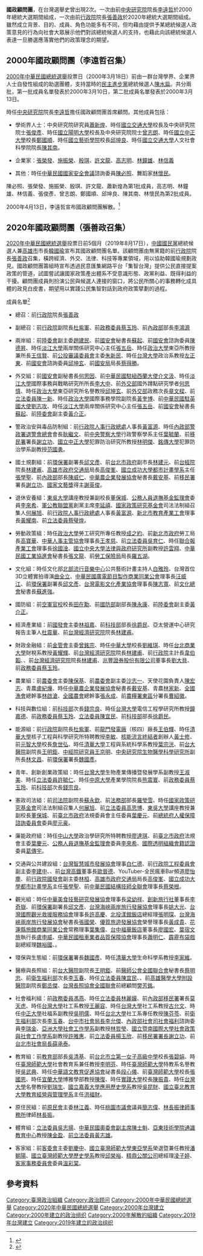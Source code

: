 '''國政顧問團'''，在台灣選舉史曾出現2次。一次由前[[中央研究院|中央研究院]]院長[[李遠哲|李遠哲]]於2000年總統大選期間組成，一次由前[[行政院|行政院]]院長[[張善政|張善政]]於2020年總統大選期間組成。雖然成立背景、目的、成員、角色功能多有不同，但均藉由提供予某總統候選人政策意見的行為向社會大眾展示他們對該總統候選人的支持，也藉此向該總統候選人表達一旦勝選應落實他們的政策理念的期望。

== 2000年國政顧問團（李遠哲召集） ==
[[2000年中華民國總統選舉|2000年中華民國總統選舉]]投票日（2000年3月18日）前由一群台灣學界、企業界人士自發性組成的助選團體，支持當時的[[民主進步黨|民主進步黨]]總統候選人[[陳水扁|陳水扁]]。共分兩批，第一批成員名單發表於2000年3月10日，第二批成員名單發表於2000年3月13日。

時任[[中央研究院|中央研究院]]院長[[李遠哲|李遠哲]]擔任國政顧問團首席顧問。其他成員包括：

* 學術界人士：中央研究院研究員[[蕭新煌|蕭新煌]]、時任[[國立交通大學|國立交通大學]]校長及中央研究院院士[[張俊彥|張俊彥]]、時任[[國立陽明大學|國立陽明大學]]校長及中央研究院院士[[曾志朗|曾志朗]]、時任[[國立中正大學|國立中正大學]]校長[[鄭國順|鄭國順]]、時任[[國立藝術學院|國立藝術學院]]校長[[邱坤良|邱坤良]]、時任[[國立交通大學|國立交通大學]]人文社會科學院院長[[陳其南|陳其南]]。

* 企業家：[[張榮發|張榮發]]、[[施振榮|施振榮]]、[[殷琪|殷琪]]、[[許文龍|許文龍]]、[[高志明|高志明]]、[[林鐘雄|林鐘雄]]、[[林信義|林信義]]

* 其他：時任[[中華民國國家安全會議|中華民國國家安全會議]]諮詢委員[[陳必照|陳必照]]、舞蹈家[[林懷民|林懷民]]。

陳必照、張榮發、施振榮、殷琪、許文龍、蕭新煌為第1批成員，高志明、林鐘雄、林信義、張俊彥、曾志朗、鄭國順、邱坤良、陳其南、林懷民為第2批成員。

2000年4月13日，李遠哲宣布國政顧問團解散。<ref>{{Cite news|author1=吳淑姿、黃欣柏、施曉光|title=國政顧問團結束公演的內幕 阿扁、唐飛、李遠哲的三角大戲為何喊卡？|url=https://news.ltn.com.tw/news/politics/breakingnews/2887677|date=2019-08-17|accessdate=2019-08-17|agency=自由時報|archive-date=2019-09-25|archive-url=https://web.archive.org/web/20190925222306/https://news.ltn.com.tw/news/politics/breakingnews/2887677|dead-url=no}}</ref>

== 2020年國政顧問團（張善政召集） ==
[[2020年中華民國總統選舉|2020年中華民國總統選舉]]投票日前5個月（2019年8月17日），[[中國國民黨|中國國民黨]]總統候選人兼[[高雄市|高雄市]]市長[[韓國瑜|韓國瑜]]宣布其國政顧問團名單。該顧問團由無黨籍的前[[行政院|行政院]]院長[[張善政|張善政]]召集，橫跨經濟、外交、法律、科技等專業領域，用以協助韓國瑜規劃政見。國政顧問團籌組時宣布透過民意匯集網路平台「集智台灣」提供公民直接提案政策的管道，試圖嘗試讓國家政策產出體系不受意識形態、政黨利益、既得利益的干擾。顧問團成員則扮演公民與候選人連接的窗口，將公民所關心的事務轉化成具體的政見白皮書，期望用以實踐公民集智對話到政府政策擘劃的過程。 

;成員名單<ref>{{Cite news|author1=簡榮豐|title=韓國瑜國政顧問團今成軍 完整名單出爐|url=https://www.businessweekly.com.tw/archive/Article?StrId=9831|date=2000-04-20|accessdate=2000-04-20|agency=自由時報|archive-date=2022-03-14|archive-url=https://web.archive.org/web/20220314123527/https://www.businessweekly.com.tw/Archive/Article?StrId=9831|dead-url=no}}</ref>

* 總召：前[[行政院|行政院]]院長[[張善政|張善政]]

* 副總召：前[[行政院|行政院]]副院長[[杜紫軍|杜紫軍]]、前[[政務委員|政務委員]][[蔡玉玲|蔡玉玲]]、前[[中華民國內政部|內政部]]部長[[李鴻源|李鴻源]]

* 兩岸組：前[[陸委會|陸委會]]副主委[[趙建民|趙建民]]、前[[國安會|國安會]]秘書長[[蘇起|蘇起]]、前[[國安會|國安會]]諮詢委員[[陳德昇|陳德昇]]、時任[[淡江大學|淡江大學]]兩岸關係研究中心主任[[張五岳|張五岳]]、時任[[政治大學|政治大學]]東亞所教授兼所長[[王信賢|王信賢]]、前[[公投審議委員會|公投審議委員會]]主委[[朱新民|朱新民]]、時任[[台灣大學|台灣大學]]政治系教授[[左正東|左正東]]、前[[國安會|國安會]]諮詢委員[[邱坤玄|邱坤玄]]、前[[國安局|國安局]]局長[[蔡得勝|蔡得勝]]。

* 外交組：前[[國安會|國安會]]副秘書長[[何思因|何思因]]、前[[中華民國駐紐西蘭大使|中華民國駐紐西蘭大使]][[介文汲|介文汲]]、時任[[淡江大學|淡江大學]]國際事務與戰略研究所所長[[李大中|李大中]]、前[[外交部|外交部]]國外蹲點研究學者[[何思慎|何思慎]]、時任[[政治大學|政治大學]]東亞研究所名譽教授[[邱坤玄|邱坤玄]]、前[[外交部|外交部]]政務次長[[章文樑|章文樑]]、前[[立法委員|立法委員]][[陳一新|陳一新]]、時任[[政治大學|政治大學]]國際事務學院副院長[[黃奎博|黃奎博]]、前[[中華民國駐英國大使|中華民國駐英國大使]][[劉志攻|劉志攻]]、時任[[淡江大學|淡江大學]]兩岸關係研究中心主任[[張五岳|張五岳]]、前[[國安會|國安會]]秘書長[[蘇起|蘇起]]、前[[陸委會|陸委會]]副主委[[黃介正|黃介正]]。

* 警政治安與毒品防制組：前[[行政院人事行政總處|行政院人事行政總處]]人事長[[黃富源|黃富源]]、時任[[內政部警政署退警會總會|內政部警政署退警會總會]]會長[[耿繼文|耿繼文]]、前[[中央警察大學|中央警察大學]]行政警察學系主任[[葉毓蘭|葉毓蘭]]、前[[移民署|移民署]]署長[[謝立功|謝立功]]、[[國立中正大學|國立中正大學]]犯罪防治研究所教授[[林明傑|林明傑]]、[[銘傳大學|銘傳大學]]犯罪防治學系副教授[[范國勇|范國勇]]。

* 國土規劃組：前[[行政院環境保護署|環保署]]副署長[[邱文彥|邱文彥]]、前[[台北市政府|台北市政府]]副市長[[林建元|林建元]]、前[[台經院|台經院]]院長[[林建甫|林建甫]]、[[高雄市政府交通局|高雄市政府交通局]]局長[[高俊峯|高俊峯]]、[[國立成功大學都市計畫學系|國立成功大學都市計畫學系]]主任[[張學聖|張學聖]]、前[[中華民國內政部|內政部]]部長[[陳威仁|陳威仁]]、[[中華農企業發展協會|中華農企業發展協會]]秘書長[[戴安基|戴安基]]、前[[移民署|移民署]]署長[[謝立功|謝立功]]、[[國家文藝獎|國家文藝獎]]得主[[謝英俊|謝英俊]]。

* 退休安養組：[[東吳大學|東吳大學]]講座教授兼副校長[[董保城|董保城]]、[[公務人員退撫基金監理會|公務人員退撫基金監理會]]委員[[李來希|李來希]]、[[軍公教聯盟黨|軍公教聯盟黨]]創黨主席[[李延禧|李延禧]]、[[國家政策研究基金會|國家政策研究基金會]]司法法制組召集人[[何展旭|何展旭]]、前[[行政院人事行政總處|行政院人事行政總處]]人事長[[黃富源|黃富源]]、[[新北市教育產業工會|新北市教育產業工會]]理事長[[黃耀南|黃耀南]]、前[[立法委員|立法委員]][[蔡璧煌|蔡璧煌]]。

* 勞動政策組：時任[[政治大學|政治大學]]勞工研究所專任教授[[成之約|成之約]]、前[[新北市政府|新北市政府]]勞工局長[[高寶華|高寶華]]、[[中華人事主管協會|中華人事主管協會]]理事長[[王孝慈|王孝慈]]、前[[立法委員|立法委員]][[吳育仁|吳育仁]]、時任[[聯合報產業工會|聯合報產業工會]]理事長[[徐國淦|徐國淦]]、[[國立中央大學法律與政府研究所|國立中央大學法律與政府研究所]]副教授[[許雲翔|許雲翔]]、[[中華民國工業協進會|中華民國工業協進會]]秘書長[[張文龍|張文龍]]、前[[勞工保險局|勞工保險局]]局長[[羅五湖|羅五湖]]。

* 文化組：時任文化部[[北部流行音樂中心|北部流行音樂中心]]公共藝術計畫主持人[[白雅玲|白雅玲]]、台灣首位3D立體實拍導演[[曲全立|曲全立]]、[[中華民國廣電節目製作商業同業公會|中華民國廣電節目製作商業同業公會]]理事長[[汪威江|汪威江]]、前[[行政院環境保護署|環保署]]副署長[[邱文彥|邱文彥]]、[[台灣電影文化產業協會|台灣電影文化產業協會]]理事長[[陳志寬|陳志寬]]、前[[文化總會|文化總會]]秘書長[[蘇進強|蘇進強]]。

* 國防組：前[[空軍官校|空軍官校]]校長[[田在勱|田在勱]]、前[[中華民國國防部|國防部]]副部長[[陳永康|陳永康]]、前[[陸委會|陸委會]]副主委[[黃介正|黃介正]]。

* 經濟產業組：前[[國發會|國發會]]主委[[林祖嘉|林祖嘉]]、前[[中華民國科技部|科技部]]部長[[徐爵民|徐爵民]]、亞太營運中心研究報告主筆人[[杜震華|杜震華]]、前[[台灣經濟研究院|台灣經濟研究院]]院長[[林建甫|林建甫]]。

* 財政金融組：前[[金管會|金管會]]主委[[曾銘宗|曾銘宗]]、時任[[中華大學|中華大學]]校長[[劉維琪|劉維琪]]、時任[[台北商業大學|台北商業大學]]財稅系教授[[黃耀輝|黃耀輝]]、前[[台灣經濟研究院|台灣經濟研究院]]院長[[林建甫|林建甫]]、前[[行政院|行政院]]主計長[[韋伯韜|韋伯韜]]、、前[[台灣經濟研究院|台灣經濟研究院]]院長[[林建甫|林建甫]]、[[兆豐證券股份有限公司|兆豐證券股份有限公司]]董事長[[劉大貝|劉大貝]]、前[[政務委員|政務委員]][[蔡玉玲|蔡玉玲]]。

* 農業組：前[[農委會|農委會]]主委[[陳保基|陳保基]]、前[[農委會|農委會]]副主委[[沙志一|沙志一]]、天使花園負責人[[陳宏志|陳宏志]]、青農[[盧紀燁|盧紀燁]]、時任[[中華農企業發展協會|中華農企業發展協會]]秘書長[[戴安基|戴安基]]、青農[[林家新|林家新]]、[[全國漁會|全國漁會]]總幹事[[林啟滄|林啟滄]]、[[全國農會|全國農會]]總幹事[[張永成|張永成]]、前[[農糧署東區|農糧署東區]]分署長[[曹紹徽|曹紹徽]]。

* 科技與數位組：前[[中華民國科技部|科技部]]次長[[錢宗良|錢宗良]]、時任[[台灣大學|台灣大學]]電信工程學研究所教授[[鐘嘉德|鐘嘉德]]、前[[政務委員|政務委員]][[蔡玉玲|蔡玉玲]]、[[立法委員|立法委員]][[陳宜民|陳宜民]]、前[[中華民國科技部|科技部]]部長[[徐爵民|徐爵民]]。

* 能源組：前[[行政院|行政院]]副院長[[杜紫軍|杜紫軍]]、前[[龍門發電廠|龍門發電廠]]（核四）廠長[[王伯輝|王伯輝]]、時任[[清華大學|清華大學]]核子工程與科學研究所特聘教授[[李敏|李敏]]、[[核能流言終結者|核能流言終結者]]創辦人[[黃士修|黃士修]]、前[[元智大學|元智大學]]校長[[詹世弘|詹世弘]]、時任[[清華大學|清華大學]]工程與系統科學系教授[[葉宗洸|葉宗洸]]、前[[台大醫院|台大醫院]]副院長[[王明鉅|王明鉅]]、[[中經院研究員|中經院研究員]][[王京明|王京明]]、[[中央研究院生物醫學科學研究所|中央研究院生物醫學科學研究所]]副所長[[林文昌|林文昌]]、前[[行政院環境保護署|環保署]]署長[[魏國彥|魏國彥]]。

* 青年、創新創業政策組：時任[[台灣大學|台灣大學]]生物產業傳播暨發展學系副教授[[王淑美|王淑美]]、時任[[立法委員|立法委員]][[許毓仁|許毓仁]]、時任[[中原大學|中原大學]]產業學院院長[[熊震寰|熊震寰]]、前[[政務委員|政務委員]][[蔡玉玲|蔡玉玲]]、前[[中華民國科技部|科技部]]次長[[錢宗良|錢宗良]]。

* 憲政司法組：前[[司法院|司法院]]副院長[[蘇永欽|蘇永欽]]、前[[中華民國法務部|法務部]]部長[[羅瑩雪|羅瑩雪]]、時任[[國家政策研究基金會|國家政策研究基金會]]司法法制組召集人[[何展旭|何展旭]]、前[[立法委員|立法委員]][[高思博|高思博]]、[[東吳大學|東吳大學]]講座教授兼副校長[[董保城|董保城]]、前[[臺北市政府|臺北市政府]]法規委員會主任委員[[葉慶元|葉慶元]]、前[[總統府人權保障諮詢委員會|總統府人權保障諮詢委員會]]委員[[廖元豪|廖元豪]]。

* 廉能政府組：時任[[中山大學|中山大學]]政治學研究所特聘教授[[廖達琪|廖達琪]]、前[[臺北市政府|臺北市政府]]法規會主委[[葉慶元|葉慶元]]、[[公務人員退撫基金監理會|公務人員退撫基金監理會]]委員[[李來希|李來希]]、[[國際透明組織會籍認證|國際透明組織會籍認證]]委員[[葛傳宇|葛傳宇]]。

* 交通與公共建設組：[[台灣智慧城市發展協會|台灣智慧城市發展協會]]理事[[白仁德|白仁德]]、前[[行政院工程委員會|行政院工程委員會]]副主委[[李建中|李建中]]、、前[[台灣高鐵|台灣高鐵]]董事長[[歐晉德|歐晉德]]、YouTuber-全民瘋車Bar頻道[[廖怡塵|廖怡塵]]、前[[行政院國發會|行政院國發會]]副主委[[林桓|林桓]]、[[高雄市政府交通局|高雄市政府交通局]]局長[[高俊峯|高俊峯]]、[[國立成功大學都市計畫學系|國立成功大學都市計畫學系]]主任[[張學聖|張學聖]]、前[[中華民國結構技師全聯會|中華民國結構技師全聯會]]理事長[[蔡榮根|蔡榮根]]。

* 觀光組：時任[[中華美食技藝研究發展協會|中華美食技藝研究發展協會]]理事長[[梁幼祥|梁幼祥]]、[[創新旅行社|創新旅行社]]董事長[[李奇嶽|李奇嶽]]、前[[行政院環境保護署|環保署]]副署長[[邱文彥|邱文彥]]、[[台灣海峽兩岸旅行發展協會|台灣海峽兩岸旅行發展協會]]理事長[[姚大光|姚大光]]、[[台灣國際觀光救援服務協會|台灣國際觀光救援服務協會]]理事長[[許高慶|許高慶]]、[[北投漾館飯店|北投漾館飯店]]總經理[[張明琛|張明琛]]、[[台灣海峽兩岸旅行發展協會|台灣海峽兩岸旅行發展協會]]秘書長[[張國榮|張國榮]]、[[優質旅遊發展協會|優質旅遊發展協會]]榮譽理事長[[黃成貴|黃成貴]]、[[花蓮縣旅館商業同業公會|花蓮縣旅館商業同業公會]]常務理事[[葉集偉|葉集偉]]、[[台中福華飯店|台中福華飯店]]董事長[[廖國宏|廖國宏]]、[[葉宿文旅|葉宿文旅]]執行長[[盧申威|盧申威]]、[[中華民國租車業者品質保障協會|中華民國租車業者品質保障協會]]理事長[[蕭明仁|蕭明仁]]、[[霹靂布袋戲|霹靂布袋戲]]副總經理[[魏裕國|魏裕國]]、。

* 環保與生態組：前[[行政院環境保護署|環保署]]署長[[魏國彥|魏國彥]]、時任[[清華大學|清華大學]]生命科學系教授[[李家維|李家維]]。

* 醫療與長照組：前[[台大醫院|台大醫院]]副院長[[王明鉅|王明鉅]]、前[[醫師公會全國聯合會|醫師公會全國聯合會]]秘書長[[蔡明忠|蔡明忠]]、前[[衛生福利部|衛生福利部]]次長[[李玉春|李玉春]]、時任[[立法委員|立法委員]][[陳宜民|陳宜民]]、、前[[高雄醫學大學附設醫院|高雄醫學大學附設醫院]]副院長[[鄭丞傑|鄭丞傑]]、[[台灣長照協會全國聯會|台灣長照協會全國聯會]]前總顧問[[樊芳銘|樊芳銘]]。

* 社會福利組：前[[政務委員|政務委員]][[馮燕_(台灣學者)|馮燕]]、時任[[立法委員|立法委員]][[林麗嬋|林麗嬋]]、前[[內政部移民署|內政部移民署]]署長[[莫天虎|莫天虎]]、時任[[台灣大學|台灣大學]]社工系教授[[王麗容|王麗容]]、時任[[台灣大學|台灣大學]]社工系教授[[古允文|古允文]]、時任[[國立中正大學|中正大學]]社福系副教授[[吳明儒|吳明儒]]、時任[[台北大學|台北大學]]社工系專任教授[[陳芬苓|陳芬苓]]、前[[衛生福利部|衛生福利部]]次長[[李玉春|李玉春]]、[[台中市社會局長|台中市社會局長]][[李允傑|李允傑]]、[[內政部社會司社會福利|內政部社會司社會福利]]諮詢委員[[李瑞金|李瑞金]]、[[亞洲大學社會工作學系|亞洲大學社會工作學系]]副教授[[林哲瑩|林哲瑩]]、[[國立暨南國際大學社會政策與社會工作學系|國立暨南國際大學社會政策與社會工作學系]]副教授[[許雅惠|許雅惠]]、前[[立法委員|立法委員]][[楊玉欣|楊玉欣]]、前[[移民署署長|移民署署長]][[謝立功|謝立功]]、前[[台北市社會局長|台北市社會局長]][[薛承泰|薛承泰]]。

* 教育組：前[[中華民國教育部|教育部]]部長[[吳清基|吳清基]]、前[[台北市立第一女子高級中學|台北市立第一女子高級中學]]校長[[張碧娟|張碧娟]]、時任[[臺灣師範大學|臺灣師範大學]]社會教育系兼任教授[[李明芬|李明芬]]、時任[[臺灣師範大學|臺灣師範大學]]特教系名譽教授[[吳武典|吳武典]]、時任[[中華語文教育促進協會|中華語文教育促進協會]]祕書長[[段心儀|段心儀]]、前[[臺灣師範大學|臺灣師範大學]]校長[[張國恩_(1958年)|張國恩]]、時任[[宜蘭大學|宜蘭大學]]博雅學部教授[[陳復|陳復]]、時任[[實踐大學|實踐大學]]校長[[陳振貴|陳振貴]]、時任[[台灣大學|台灣大學]]名譽教授[[劉瑞生|劉瑞生]]、[[國立嘉義大學應用歷史學系|國立嘉義大學應用歷史學系]]教授[[吳昆財|吳昆財]]、[[國立臺北教育大學教育經營與管理學系|國立臺北教育大學教育經營與管理學系]]主任[[洪福財|洪福財]]。

* 原住民組：前[[原民會|原民會]]主委[[林江義|林江義]]、時任[[桃園市議會|桃園市議會]]議員[[簡志偉|簡志偉]]、[[林長振律師事務所|林長振律師事務所]]律師[[林長振|林長振]]。

* 體育組：[[立法委員|立法委員]][[吳志揚|吳志揚]]、[[中華民國奧委會副主席|中華民國奧委會副主席]][[陳士魁|陳士魁]]、[[亞東技術學院通識教育中心|亞東技術學院通識教育中心]]教授[[陳金盈|陳金盈]]、[[前立法委員|前立法委員]][[黃志雄|黃志雄]]。

* 客家組：前[[客委會|客委會]]主委[[劉慶中|劉慶中]]、[[國立臺灣師範大學東亞學系|國立臺灣師範大學東亞學系]]榮退暨兼任教授[[潘朝陽|潘朝陽]]、[[國立臺灣師範大學歷史學系|國立臺灣師範大學歷史學系]]教授[[邱榮裕|邱榮裕]]、[[精鼎公關公司|精鼎公關公司]]總經理[[凌子婷|凌子婷]]、[[客家事務委員會|客家事務委員會]]委員[[溫彩棠|溫彩棠]]。

==參考資料==
{{Reflist}}

[[Category:臺灣政治組織|Category:臺灣政治組織]]
[[Category:政治顾问|Category:政治顾问]]
[[Category:2000年中華民國總統選舉|Category:2000年中華民國總統選舉]]
[[Category:2020年中華民國總統選舉|Category:2020年中華民國總統選舉]]
[[Category:2000年台灣建立|Category:2000年台灣建立]]
[[Category:2000年建立的政治组织|Category:2000年建立的政治组织]]
[[Category:2000年解散的組織|Category:2000年解散的組織]]
[[Category:2019年台灣建立|Category:2019年台灣建立]]
[[Category:2019年建立的政治组织|Category:2019年建立的政治组织]]